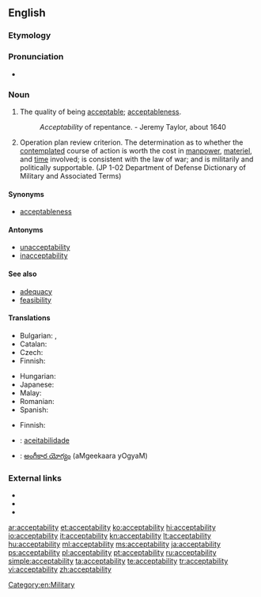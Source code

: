 ==English==

===Etymology===
{{suffix|acceptable|ity}}

===Pronunciation===
* {{a|US}} {{IPA|/ˌæk.ˌsɛp.tə.ˈbɪl.ət.i/}}

===Noun===
{{en-noun|~|acceptabilities}}

# The quality of being [[acceptable]]; [[acceptableness]].
#: ''Acceptability'' of repentance. -  Jeremy Taylor, about 1640
# {{context|military|lang=en}} Operation plan review criterion. The determination as to whether the [[contemplated]] course of action is worth the cost in [[manpower]], [[materiel]], and [[time]] involved; is consistent with the law of war; and is militarily and politically supportable. (JP 1-02 Department of Defense Dictionary of Military and Associated Terms)

====Synonyms====
* [[acceptableness]]

====Antonyms====
* [[unacceptability]]
* [[inacceptability]]

====See also====
* [[adequacy]]
* [[feasibility]]

====Translations====
{{trans-top|acceptableness}}
* Bulgarian: {{t|bg|приемливост}},  {{t|bg|допустимост}}
* Catalan: {{t|ca|acceptabilitat|f}}
* Czech: {{t|cs|přijatelnost|f}}
* Finnish: {{t|fi|hyväksyttävyys}}
{{trans-mid}}
* Hungarian: {{t+|hu|elfogadhatóság}}
* Japanese: {{t|ja|受容性|tr=juyōsei|sc=Jpan}}
* Malay: {{t|ms|kebolehterimaan}}
* Romanian: {{t|ro|acceptabilitate|f}}
* Spanish: {{t+|es|aceptabilidad|f}}
{{trans-bottom}}

{{trans-top|operation plan review criterion}}
* Finnish: {{t|fi|hyväksyttävyys}}
{{trans-mid}}
{{trans-bottom}}

{{checktrans-top}}
* {{ttbc|pt}}: [[aceitabilidade]]
* {{ttbc|te}}: [[అంగీకార యోగ్యం]] (aMgeekaara yOgyaM)
{{trans-bottom}}

===External links===
* {{R:Webster 1913}}
* {{R:Century 1911}}
* {{R:OneLook}}

[[Category:en:Military]]

[[ar:acceptability]]
[[et:acceptability]]
[[ko:acceptability]]
[[hi:acceptability]]
[[io:acceptability]]
[[it:acceptability]]
[[kn:acceptability]]
[[lt:acceptability]]
[[hu:acceptability]]
[[ml:acceptability]]
[[ms:acceptability]]
[[ja:acceptability]]
[[ps:acceptability]]
[[pl:acceptability]]
[[pt:acceptability]]
[[ru:acceptability]]
[[simple:acceptability]]
[[ta:acceptability]]
[[te:acceptability]]
[[tr:acceptability]]
[[vi:acceptability]]
[[zh:acceptability]]